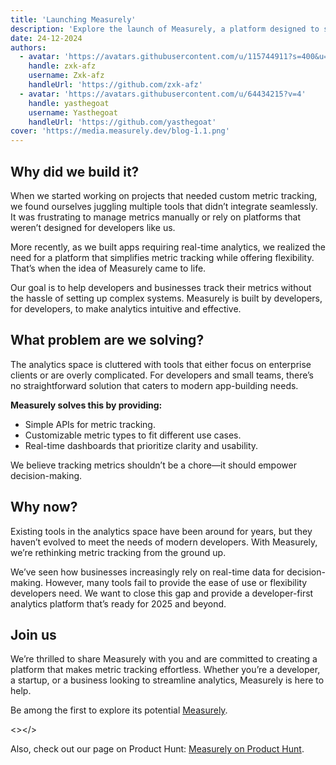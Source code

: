 ```yaml
---
title: 'Launching Measurely'
description: 'Explore the launch of Measurely, a platform designed to streamline metric tracking and empower businesses with real-time data insights.'
date: 24-12-2024
authors:
  - avatar: 'https://avatars.githubusercontent.com/u/115744911?s=400&u=11099f3633a7d52212e4369fe8a3727082075dd3&v=4'
    handle: zxk-afz
    username: Zxk-afz
    handleUrl: 'https://github.com/zxk-afz'
  - avatar: 'https://avatars.githubusercontent.com/u/64434215?v=4'
    handle: yasthegoat
    username: Yasthegoat
    handleUrl: 'https://github.com/yasthegoat'
cover: 'https://media.measurely.dev/blog-1.1.png'
---
```


## Why did we build it?

When we started working on projects that needed custom metric tracking, we found ourselves juggling multiple tools that didn’t integrate seamlessly. It was frustrating to manage metrics manually or rely on platforms that weren’t designed for developers like us.

More recently, as we built apps requiring real-time analytics, we realized the need for a platform that simplifies metric tracking while offering flexibility. That’s when the idea of Measurely came to life.

Our goal is to help developers and businesses track their metrics without the hassle of setting up complex systems. Measurely is built by developers, for developers, to make analytics intuitive and effective.

## What problem are we solving?

The analytics space is cluttered with tools that either focus on enterprise clients or are overly complicated. For developers and small teams, there’s no straightforward solution that caters to modern app-building needs.

**Measurely solves this by providing:**

- Simple APIs for metric tracking.
- Customizable metric types to fit different use cases.
- Real-time dashboards that prioritize clarity and usability.

We believe tracking metrics shouldn’t be a chore—it should empower decision-making.

## Why now?

Existing tools in the analytics space have been around for years, but they haven’t evolved to meet the needs of modern developers. With Measurely, we’re rethinking metric tracking from the ground up.

We’ve seen how businesses increasingly rely on real-time data for decision-making. However, many tools fail to provide the ease of use or flexibility developers need. We want to close this gap and provide a developer-first analytics platform that’s ready for 2025 and beyond.

## Join us

We’re thrilled to share Measurely with you and are committed to creating a platform that makes metric tracking effortless. Whether you’re a developer, a startup, or a business looking to streamline analytics, Measurely is here to help.

Be among the first to explore its potential [Measurely](https://measurely.dev).

<></>

Also, check out our page on Product Hunt: [Measurely on Product
Hunt](https://www.producthunt.com/posts/measurely?embed=true&utm_source=badge-featured&utm_medium=badge&utm_souce=badge-measurely).
